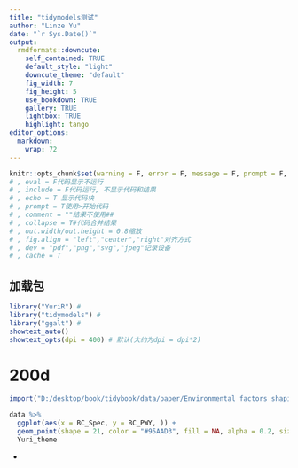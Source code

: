 ---
title: "tidymodels测试"
author: "Linze Yu"
date: "`r Sys.Date()`"
output:
  rmdformats::downcute:
    self_contained: TRUE
    default_style: "light"
    downcute_theme: "default"
    fig_width: 7
    fig_height: 5
    use_bookdown: TRUE
    gallery: TRUE
    lightbox: TRUE
    highlight: tango
editor_options: 
  markdown: 
    wrap: 72
---

```{r, 代码全局设置, echo = F}
knitr::opts_chunk$set(warning = F, error = F, message = F, prompt = F, comment = "", echo = T, dpi = 200, collapse = F, fig.align = "left", dev = "png")
# , eval = F代码显示不运行
# , include = F代码运行, 不显示代码和结果
# , echo = T 显示代码块
# , prompt = T使用>开始代码
# , comment = ""结果不使用##
# , collapse = T#代码合并结果
# , out.width/out.height = 0.8缩放
# , fig.align = "left","center","right"对齐方式
# , dev = "pdf","png","svg","jpeg"记录设备
# , cache = T
```

## 加载包
```{r 加载包}
library("YuriR") #
library("tidymodels") #
library("ggalt") #
showtext_auto()
showtext_opts(dpi = 400) # 默认(大约为dpi = dpi*2)
```

# 200d
```{r}
import("D:/desktop/book/tidybook/data/paper/Environmental factors shaping the gut microbiome in a Dutch population.csv") %>% mutate_vars(1:4, scale) -> data
```

```{r}
data %>%
  ggplot(aes(x = BC_Spec, y = BC_PWY, )) +
  geom_point(shape = 21, color = "#95AAD3", fill = NA, alpha = 0.2, size = 2, stroke = 1) +
  Yuri_theme
```











































































-
